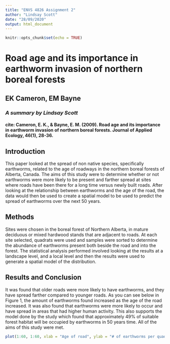 ```yaml
---
title: "ENVS 4826 Assignment 2"
author: "Lindsay Scott"
date: "28/09/2020"
output: html_document
---
```


```r
knitr::opts_chunk$set(echo = TRUE)
```


# **Road age and its importance in earthworm invasion of northern boreal forests**
## EK Cameron, EM Bayne

### *A summary by Lindsay Scott*

#### cite: Cameron, E. K., & Bayne, E. M. (2009). Road age and its importance in earthworm invasion of northern boreal forests. Journal of Applied Ecology, 46(1), 28-36.  

## Introduction
This paper looked at the spread of non native species, specifically earthworms, related to the age of roadways in the northern boreal forests of Alberta, Canada. The aims of this study were to determine whether or not earthworms were more likely to be present and farther spread at sites where roads have been there for a long time versus newly built roads. After looking at the relationship between earthworms and the age of the road, the data would then be used to create a spatial model to be used to predict the spread of earthworms over the next 50 years.

## Methods
Sites were chosen in the boreal forest of Northern Alberta, in mature deciduous or mixed hardwood stands that are adjacent to roads. At each site selected, quadrats were used and samples were sorted to determine the abundance of earthworms present both beside the road and into the forest.
The statistical analysis performed involved looking at the results at a landscape level, and a local level and then the results were used to generate a spatial model of the distribution.

## Results and Conclusion
It was found that older roads were more likely to have earthworms, and they have spread farther compared to younger roads. As you can see below in Figure 1, the amount of earthworms found increased as the age of the road increased. 
It was also found that earthworms were more likely to occur and have spread in areas that had higher human activity. This also supports the model done by the study which found that approximately 49% of suitable forest habitat will be occupied by earthworms in 50 years time. All of the aims of this study were met.

```r
plot(1:60, 1:60, xlab = "Age of road", ylab = "# of earthworms per quadrat", type = "l")
```
